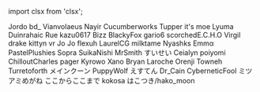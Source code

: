 ﻿import clsx from 'clsx';


<!-- Reminder that not only HTML chars have to be escaped, MDX chars also need to be (such as a space followed by an underscore). -->
<Patronelt k="10" ias="1" sp="1" >Jordo</Patronelt> <Patronelt k="5" ias="1" sp="1" >bd&#0095;</Patronelt> <Patronelt k="3" ias="1" sp="1" >Vianvolaeus</Patronelt> <Patronelt k="3" ias="1" sp="1" >Nayir</Patronelt> <Patronelt k="3" ias="1" sp="0" >Cucumberworks</Patronelt> 
<Patronelt k="3" ias="1" sp="0" >Tupper </Patronelt> <Patronelt k="2" ias="1" sp="1" >it&#0039;s moe</Patronelt> <Patronelt k="2" ias="1" sp="1" >Lyuma</Patronelt> <Patronelt k="2" ias="1" sp="1" >Duinrahaic</Patronelt> <Patronelt k="2" ias="1" sp="1" >Rue</Patronelt> 
<Patronelt k="2" ias="1" sp="1" >kazu0617</Patronelt> <Patronelt k="2" ias="1" sp="1" >Bizz </Patronelt> <Patronelt k="2" ias="1" sp="1" >BlackyFox</Patronelt> <Patronelt k="2" ias="1" sp="0" >gario6</Patronelt> <Patronelt k="2" ias="1" sp="0" >scorchedE&#0046;C&#0046;H&#0046;O</Patronelt> 
<Patronelt k="2" ias="1" sp="0" >Virgil drake</Patronelt> <Patronelt k="2" ias="1" sp="0" >kittyn vr</Patronelt> <Patronelt k="2" ias="1" sp="0" >Jo Jo</Patronelt> <Patronelt k="2" ias="1" sp="0" >flexuh </Patronelt> <Patronelt k="2" ias="1" sp="0" >LaurelCG</Patronelt> 
<Patronelt k="2" ias="1" sp="0" >milktame</Patronelt> <Patronelt k="2" ias="1" sp="0" >Nyashks</Patronelt> <Patronelt k="2" ias="1" sp="0" >Emmα</Patronelt> <Patronelt k="2" ias="1" sp="0" >PastelPlushies</Patronelt> <Patronelt k="2" ias="1" sp="0" >Sopra</Patronelt> 
<Patronelt k="2" ias="1" sp="0" >SuikaNishi </Patronelt> <Patronelt k="2" ias="1" sp="0" >MrSmith</Patronelt> <Patronelt k="2" ias="1" sp="0" >すいせい</Patronelt> <Patronelt k="2" ias="1" sp="0" >Ceialyn</Patronelt> <Patronelt k="2" ias="1" sp="0" >poiyomi</Patronelt> 
<Patronelt k="2" ias="1" sp="0" >ChilloutCharles</Patronelt> <Patronelt k="2" ias="1" sp="0" >pager</Patronelt> <Patronelt k="2" ias="1" sp="0" >Kyrowo</Patronelt> <Patronelt k="2" ias="1" sp="0" >Xano</Patronelt> <Patronelt k="2" ias="1" sp="0" >Bryan Laroche</Patronelt> 
<Patronelt k="2" ias="1" sp="0" >Orenji</Patronelt> <Patronelt k="0" ias="1" sp="1" >Towneh</Patronelt> <Patronelt k="0" ias="1" sp="1" >Turretoforth </Patronelt> <Patronelt k="0" ias="0" sp="1" >メインクーン</Patronelt> <Patronelt k="0" ias="0" sp="1" >PuppyWolf</Patronelt> 
<Patronelt k="0" ias="1" sp="1" >えすてん</Patronelt> <Patronelt k="0" ias="1" sp="1" >Dr&#0095;Cain</Patronelt> <Patronelt k="0" ias="1" sp="1" >CyberneticFool</Patronelt> <Patronelt k="0" ias="0" sp="1" >ミツアミめがね</Patronelt> <Patronelt k="0" ias="1" sp="1" >ここからここまで</Patronelt> 
<Patronelt k="0" ias="0" sp="1" >kokosa </Patronelt> <Patronelt k="0" ias="1" sp="1" >はこつき&#0047;hako&#0095;moon</Patronelt> 